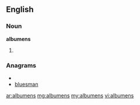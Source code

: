 ==English==

===Noun===
'''albumens''' {{p}}

# {{plural of|[[albumen#English|albumen]]}}

===Anagrams===
* {{alphagram|abelmnsu}}
* [[bluesman#English|bluesman]]

[[ar:albumens]]
[[mg:albumens]]
[[my:albumens]]
[[vi:albumens]]
